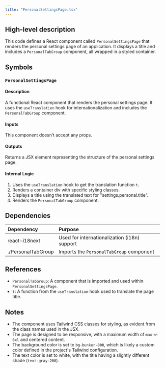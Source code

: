 ```yaml
---
title: "PersonalSettingsPage.tsx"
---
```


## High-level description
This code defines a React component called `PersonalSettingsPage` that renders the personal settings page of an application. It displays a title and includes a `PersonalTabGroup` component, all wrapped in a styled container.

## Symbols

### `PersonalSettingsPage`
#### Description
A functional React component that renders the personal settings page. It uses the `useTranslation` hook for internationalization and includes the `PersonalTabGroup` component.

#### Inputs
This component doesn't accept any props.

#### Outputs
Returns a JSX element representing the structure of the personal settings page.

#### Internal Logic
1. Uses the `useTranslation` hook to get the translation function `t`.
2. Renders a container div with specific styling classes.
3. Displays a title using the translated text for "settings.personal.title".
4. Renders the `PersonalTabGroup` component.

## Dependencies
| Dependency | Purpose |
|:-----------|:--------|
| react-i18next | Used for internationalization (i18n) support |
| ./PersonalTabGroup | Imports the `PersonalTabGroup` component |

## References
- `PersonalTabGroup`: A component that is imported and used within `PersonalSettingsPage`.
- `t`: A function from the `useTranslation` hook used to translate the page title.

## Notes
- The component uses Tailwind CSS classes for styling, as evident from the class names used in the JSX.
- The page is designed to be responsive, with a maximum width of `max-w-6xl` and centered content.
- The background color is set to `bg-bunker-800`, which is likely a custom color defined in the project's Tailwind configuration.
- The text color is set to white, with the title having a slightly different shade (`text-gray-200`).